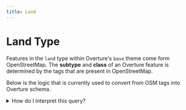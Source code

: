 ```yaml
---
title: Land
---
```


Land Type
====

Features in the `land` type within Overture's `base` theme come form OpenStreetMap. The **subtype** and **class** of an Overture feature is determined by the tags that are present in OpenStreetMap.

Below is the logic that is currently used to convert from OSM tags into Overture schema.


<details>
    <summary>How do I interpret this query?</summary>

    Each `WHEN` line in the `CASE` statement is a condition that defines both the **subtype** and the **class** of a feature. For example:
    ```sql
    WHEN element_at(tags,'natural') IN ('desert') THEN ROW('desert', element_at(tags,'natural'))
    ```
    Here, `element_at(tags, 'natural')` is accessing the value of the `natural` tag in OSM. So, when `natural=desert` is present, then the statement returns `ROW(subtype, class)`, in this case, **subtype**=`desert` and **class**=`desert`.

    Since this particular statement is at the top of the list, it will take priority over other tags on the feature. If the same feature was also tagged as an airport gate, those tags would be ignored.
</details>






<QueryBuilder query={OSMtoOvertureLand}></QueryBuilder>
